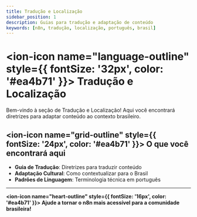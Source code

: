 ```yaml
---
title: Tradução e Localização
sidebar_position: 1
description: Guias para tradução e adaptação de conteúdo
keywords: [n8n, tradução, localização, português, brasil]
---
```


# <ion-icon name="language-outline" style={{ fontSize: '32px', color: '#ea4b71' }}></ion-icon> Tradução e Localização

Bem-vindo à seção de Tradução e Localização! Aqui você encontrará diretrizes para adaptar conteúdo ao contexto brasileiro.

## <ion-icon name="grid-outline" style={{ fontSize: '24px', color: '#ea4b71' }}></ion-icon> O que você encontrará aqui

- **Guia de Tradução**: Diretrizes para traduzir conteúdo
- **Adaptação Cultural**: Como contextualizar para o Brasil
- **Padrões de Linguagem**: Terminologia técnica em português

---

**<ion-icon name="heart-outline" style={{ fontSize: '16px', color: '#ea4b71' }}></ion-icon> Ajude a tornar o n8n mais acessível para a comunidade brasileira!**
